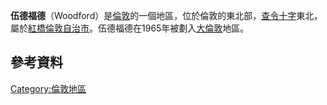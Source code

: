 {{Infobox UK place
|official_name=             Woodford
|region=                    倫敦
|country=                   英格蘭
|london_borough=            Redbridge
|post_town=                 LONDON
|post_town1=                WOODFORD GREEN
|postcode_area=             E
|postcode_area1=            IG
|postcode_district=         E18
|postcode_district1=        IG8
|dial_code=                 020
|os_grid_reference=         TQ405915
|latitude=                  51.60475
|longitude=                 0.02979
|constituency_westminster=  [[青福德和伍德福德格林_(英國國會選區)|青福德和伍德福德格林]] 
|constituency_westminster1= [[北伊爾福德_(英國國會選區)|北伊爾福德]] 
|constituency_westminster2= [[萊頓和旺斯特德_(英國國會選區)|萊頓和旺斯特德]] 
|static_image_name=        Water pump and duck pond, Woodford Green - geograph.org.uk - 92355.jpg
|static_image_caption= 
|population=               
|population_ref=           
|charingX_distance_mi=      9.5 
|charingX_direction=        SW
}}
'''伍德福德'''（Woodford）是[[倫敦|倫敦]]的一個地區，位於倫敦的東北部，[[查令十字|查令十字]]東北{{convert|9.5|mi}}，屬於[[紅橋倫敦自治市|紅橋倫敦自治市]]。伍德福德在1965年被劃入[[大倫敦|大倫敦]]地區。
==參考資料==
{{Reflist}}
[[Category:倫敦地區|Category:倫敦地區]]